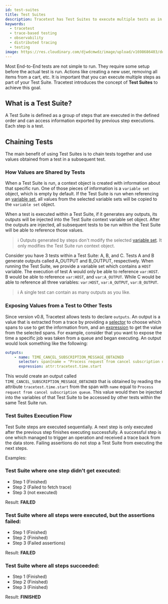 ```yaml
---
id: test-suites
title: Test Suites
description: Tracetest has Test Suites to execute multiple tests as in sequence. A Test Suite is defined as a group of steps that are executed in the defined order and can access information exported by previous step executions. Each step is a test.
keywords:
  - tracetest
  - trace-based testing
  - observability
  - distributed tracing
  - testing
image: https://res.cloudinary.com/djwdcmwdz/image/upload/v1698686403/docs/Blog_Thumbnail_14_rsvkmo.jpg
---
```


Most End-to-End tests are not simple to run. They require some setup before the actual test is run. Actions like creating a new user, removing all items from a cart, etc. It is important that you can execute multiple steps as part of your Test Suite. Tracetest introduces the concept of **Test Suites** to achieve this goal.

## What is a Test Suite?
A Test Suite is defined as a group of steps that are executed in the defined order and can access information exported by previous step executions. Each step is a test.

## Chaining Tests
The main benefit of using Test Suites is to chain tests together and use values obtained from a test in a subsequent test.

### How Values are Shared by Tests
When a Test Suite is run, a context object is created with information about that specific run. One of those pieces of information is a `variable set` object, which is empty by default. If the Test Suite is run when referencing an [variable set](/concepts/variable-sets), all values from the selected variable sets will be copied to the `variable set` object.

When a test is executed within a Test Suite, if it generates any outputs, its outputs will be injected into the Test Suite context variable set object. After the outputs are injected, all subsequent tests to be run within the Test Suite will be able to reference those values.

> :information_source: Outputs generated by steps don't modify the selected [variable set](/concepts/variable-sets). It only modifies the Test Suite run context object.

Consider you have 3 tests within a Test Suite: A, B, and C. Tests A and B generate outputs called A_OUTPUT and B_OUTPUT, respectively. When running the Test Suite, we provide a variable set which contains a `HOST` variable. The execution of test A would only be able to reference `var:HOST`. B would be able to reference `var:HOST`, and `var:A_OUTPUT`. While C would be able to reference all three variables: `var:HOST`, `var:A_OUTPUT`, `var:B_OUTPUT`.

> :information_source: A single test can contain as many outputs as you like.

### Exposing Values from a Test to Other Tests
Since version v0.8, Tracetest allows tests to declare `outputs`. An output is a value that is extracted from a trace by providing a [selector](/concepts/selectors) to choose which spans to use to get the information from, and an [expression](/concepts/expressions) to get the value from the selected spans. For example, consider that you want to expose the time a specific job was taken from a queue and began executing. An output would look something like the following:

```yaml
outputs:
    - name: TIME_CANCEL_SUBSCRIPTION_MESSAGE_OBTAINED
      selector: span[name = "Process request from cancel subscription queue"]
      expression: attr:tracetest.time.start
```

This would create an output called `TIME_CANCEL_SUBSCRIPTION_MESSAGE_OBTAINED` that is obtained by reading the attribute `tracetest.time.start` from the span with `name` equal to `Process request from cancel subscription queue`. This value would then be injected into the variables of that Test Suite to be accessed by other tests within the same Test Suite run.

### Test Suites Execution Flow

Test Suite steps are executed sequentially. A next step is only executed after the previous step finishes executing successfully. A successful step is one which managed to trigger an operation and received a trace back from the data store. Failing assertions do not stop a Test Suite from executing the next steps.

Examples:

### Test Suite where one step didn't get executed:

* Step 1 (Finished)
* Step 2 (Failed to fetch trace)
* Step 3 (not executed)

Result: **FAILED**

### Test Suite where all steps were executed, but the assertions failed:
* Step 1 (Finished)
* Step 2 (Finished)
* Step 3 (Failed assertions)

Result: **FAILED**

### Test Suite where all steps succeeded:
* Step 1 (Finished)
* Step 2 (Finished)
* Step 3 (Finished)

Result: **FINISHED**

